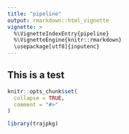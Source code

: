 ```yaml
---
title: "pipeline"
output: rmarkdown::html_vignette
vignette: >
  %\VignetteIndexEntry{pipeline}
  %\VignetteEngine{knitr::rmarkdown}
  \usepackage[utf8]{inputenc}
---
```

## This is a test


```r
knitr::opts_chunk$set(
  collapse = TRUE,
  comment = "#>"
)
```

```r
library(trajpkg)
```

